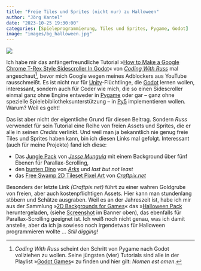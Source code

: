 ```yaml
---
title: "Freie Tiles und Sprites (nicht nur) zu Halloween"
author: "Jörg Kantel"
date: "2023-10-25 19:30:00"
categories: [Spieleprogrammierung, Tiles und Sprites, Pygame, Godot]
image: "images/bg_halloween.jpg"
---
```


[![](images/bg_halloween-b.jpg)](https://img.itch.zone/aW1hZ2UvMzIxNzEzLzE1ODg3MTIuanBn/original/wMTaXM.jpg)

Ich habe mir das anfängerfreundliche Tutorial »[How to Make a Google Chrome T-Rex Style Sidescroller In Godot](https://www.youtube.com/watch?v=nKBhz6oJYsc)« von *[Coding With Russ](https://www.youtube.com/@CodingWithRuss)* mal angeschaut[^1], bevor mich Google wegen meines Adblockers aus YouTube rausschmeißt. Es ist nicht nur für [Unity](http://cognitiones.kantel-chaos-team.de/multimedia/spieleprogrammierung/unity.html)-Flüchtlinge, die [Godot](http://cognitiones.kantel-chaos-team.de/multimedia/spieleprogrammierung/godot.html) lernen wollen, interessant, sondern auch für Coder wie mich, die so einen Sidescroller einmal ganz ohne Engine entweder in [Pygame](http://cognitiones.kantel-chaos-team.de/multimedia/spieleprogrammierung/pygame.html) oder gar -- ganz ohne spezielle Spielebibliotheksunterstützung -- in [Py5](http://cognitiones.kantel-chaos-team.de/programmierung/creativecoding/processing/py5.html) implementieren wollen. Warum? Weil es geht!

[^1]: *Coding With Russ* scheint den Schritt von Pygame nach Godot vollziehen zu wollen. Seine jüngsten (vier) Tutorials sind alle in der Playlist »[Godot Games](https://www.youtube.com/playlist?list=PLjcN1EyupaQn-CUUjB37HyLtrCq-dd1hB)« zu finden und hier gilt: *Nomen est omen*.

Das ist aber nicht der eigentliche Grund für diesen Beitrag. Sondern *Russ* verwendet für sein Tutorial eine Reihe von freien Assets und Sprites, die er alle in seinen *Credits* verlinkt. Und weil man ja bekanntlich nie genug freie Tiles und Sprites haben kann, bin ich diesen Links mal gefolgt. Interessant (auch für meine Projekte) fand ich diese:

- Das [Jungle Pack](https://jesse-m.itch.io/jungle-pack) von *[Jesse Munguia](https://jesse-m.itch.io/)* mit einem Background über fünf Ebenen für Parallax-Scrolling,
- den [bunten Dino](https://arks.itch.io/dino-characters) von *[Arks](https://arks.itch.io/)* und *last but not least*
- das [Free Swamp 2D Tileset Pixel Art](https://free-game-assets.itch.io/free-swamp-2d-tileset-pixel-art) von *[Craftpix.net](https://free-game-assets.itch.io/)*

Besonders der letzte Link *(Craftpix.net)* führt zu einer wahren Goldgrube von freien, aber auch kostenpflichtigen Assets. Hier kann man stundenlang stöbern und Schätze ausgraben. Weil es an der Jahreszeit ist, habe ich mir aus der Sammlung »[2D Backgrounds for Games](https://itch.io/c/302894/2d-backgrounds-for-games)« das »[Halloween Pack](https://itch.io/queue/c/302894/2d-backgrounds-for-games?game_id=321713) heruntergeladen, (siehe [Screenshot](https://img.itch.zone/aW1hZ2UvMzIxNzEzLzE1ODg3MTIuanBn/original/wMTaXM.jpg) im Banner oben), das ebenfalls für Parallax-Scrolling geeignet ist. Ich weiß noch nicht genau, was ich damit anstelle, aber da ich ja sowieso noch irgendetwas für Halloween programmieren wollte&nbsp;… *Still digging!* 